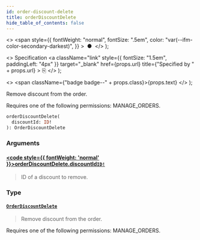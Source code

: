 ```yaml
---
id: order-discount-delete
title: orderDiscountDelete
hide_table_of_contents: false
---
```


  <>
    <span
      style={{
        fontWeight: "normal",
        fontSize: ".5em",
        color: "var(--ifm-color-secondary-darkest)",
      }}
    >
      &nbsp;●&nbsp;
    </span>
  </>
);

  <>
    Specification
    <a
      className="link"
      style={{ fontSize: "1.5em", paddingLeft: "4px" }}
      target="\_blank"
      href={props.url}
      title={"Specified by " + props.url}
    >
      ⎘
    </a>
  </>
);

  <>
    <span className={"badge badge--" + props.class}>{props.text}</span>
  </>
);

Remove discount from the order.

Requires one of the following permissions: MANAGE_ORDERS.

```graphql
orderDiscountDelete(
  discountId: ID!
): OrderDiscountDelete
```

### Arguments

#### [<code style={{ fontWeight: 'normal' }}>orderDiscountDelete.<b>discountId</b></code>](#)<Bullet />[`ID!`](../../api-reference/miscellaneous/scalars/id) <Badge class="secondary" text="non-null"/> <Badge class="secondary" text="scalar"/> <Badge class="secondary" text="miscellaneous"/>

> ID of a discount to remove.

### Type

#### [`OrderDiscountDelete`](../../api-reference/orders/objects/order-discount-delete) <Badge class="secondary" text="object"/> <Badge class="secondary" text="orders"/>

> Remove discount from the order.

Requires one of the following permissions: MANAGE_ORDERS.

>

